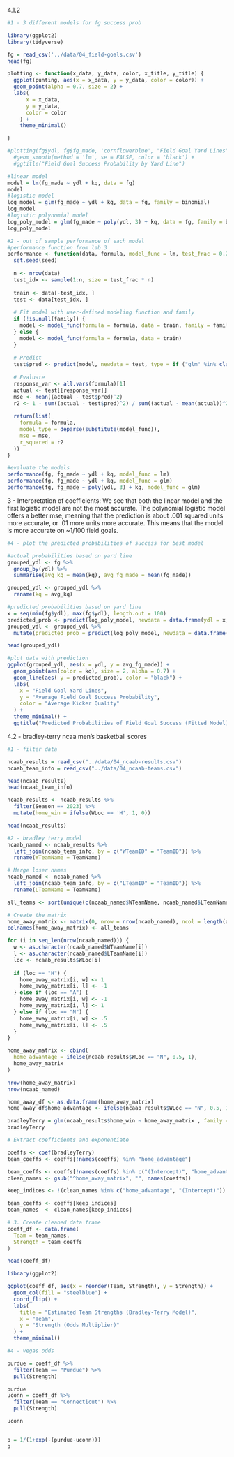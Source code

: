 4.1.2
```r
#1 - 3 different models for fg success prob 

library(ggplot2)
library(tidyverse)

fg = read_csv('../data/04_field-goals.csv')
head(fg)

plotting <- function(x_data, y_data, color, x_title, y_title) {
  ggplot(punting, aes(x = x_data, y = y_data, color = color)) +
  geom_point(alpha = 0.7, size = 2) +
  labs(
      x = x_data,
      y = y_data,
      color = color
    ) +
    theme_minimal()

}

#plotting(fg$ydl, fg$fg_made, 'cornflowerblue', "Field Goal Yard Lines", "Kicker Quality") +
  #geom_smooth(method = 'lm', se = FALSE, color = 'black') +
  #ggtitle("Field Goal Success Probability by Yard Line")

#linear model
model = lm(fg_made ~ ydl + kq, data = fg)
model
#logistic model
log_model = glm(fg_made ~ ydl + kq, data = fg, family = binomial)
log_model
#logistic polynomial model 
log_poly_model = glm(fg_made ~ poly(ydl, 3) + kq, data = fg, family = binomial)
log_poly_model
```

```r
#2 - out of sample performance of each model 
#performance function from lab 3
performance <- function(data, formula, model_func = lm, test_frac = 0.2, seed = 42, family = NULL) {
  set.seed(seed)
  
  n <- nrow(data)
  test_idx <- sample(1:n, size = test_frac * n)
  
  train <- data[-test_idx, ]
  test <- data[test_idx, ]
  
  # Fit model with user-defined modeling function and family
  if (!is.null(family)) {
    model <- model_func(formula = formula, data = train, family = family)
  } else {
    model <- model_func(formula = formula, data = train)
  }
  
  # Predict
  test$pred <- predict(model, newdata = test, type = if ("glm" %in% class(model)) "response" else "response")
  
  # Evaluate
  response_var <- all.vars(formula)[1]
  actual <- test[[response_var]]
  mse <- mean((actual - test$pred)^2)
  r2 <- 1 - sum((actual - test$pred)^2) / sum((actual - mean(actual))^2)
  
  return(list(
    formula = formula,
    model_type = deparse(substitute(model_func)),
    mse = mse,
    r_squared = r2
  ))
}

#evaluate the models
performance(fg, fg_made ~ ydl + kq, model_func = lm)
performance(fg, fg_made ~ ydl + kq, model_func = glm)
performance(fg, fg_made ~ poly(ydl, 3) + kq, model_func = glm)
```
3 - Interpretation of coefficients: 
We see that both the linear model and the first logistic model are not the most accurate. The polynomial logistic model offers a better mse, meaning that the prediction is about .001 squared units more accurate, or .01 more units more accurate. This means that the model is more accurate on ~1/100 field goals. 

```r
#4 - plot the predicted probabilities of success for best model

#actual probabilities based on yard line
grouped_ydl <- fg %>%
  group_by(ydl) %>%
  summarise(avg_kq = mean(kq), avg_fg_made = mean(fg_made))

grouped_ydl <- grouped_ydl %>%
  rename(kq = avg_kq)

#predicted probabilities based on yard line 
x = seq(min(fg$ydl), max(fg$ydl), length.out = 100)
predicted_prob <- predict(log_poly_model, newdata = data.frame(ydl = x, kq = mean(fg$kq)), type = "response")
grouped_ydl <- grouped_ydl %>%
  mutate(predicted_prob = predict(log_poly_model, newdata = data.frame(ydl = ydl, kq = mean(fg$kq)), type = "response"))

head(grouped_ydl)

#plot data with prediction
ggplot(grouped_ydl, aes(x = ydl, y = avg_fg_made)) +
  geom_point(aes(color = kq), size = 2, alpha = 0.7) +
  geom_line(aes( y = predicted_prob), color = "black") +
  labs(
    x = "Field Goal Yard Lines",
    y = "Average Field Goal Success Probability",
    color = "Average Kicker Quality"
  ) +
  theme_minimal() +
  ggtitle("Predicted Probabilities of Field Goal Success (Fitted Model)")
```
4.2 - bradley-terry ncaa men's basketball scores

```r
#1 - filter data 

ncaab_results = read_csv("../data/04_ncaab-results.csv")
ncaab_team_info = read_csv("../data/04_ncaab-teams.csv")

head(ncaab_results)
head(ncaab_team_info)

ncaab_results <- ncaab_results %>%
  filter(Season == 2023) %>% 
  mutate(home_win = ifelse(WLoc == 'H', 1, 0)) 

head(ncaab_results)

```

```r
#2 - bradley terry model
ncaab_named <- ncaab_results %>%
  left_join(ncaab_team_info, by = c("WTeamID" = "TeamID")) %>%
  rename(WTeamName = TeamName)

# Merge loser names
ncaab_named <- ncaab_named %>%
  left_join(ncaab_team_info, by = c("LTeamID" = "TeamID")) %>%
  rename(LTeamName = TeamName)

all_teams <- sort(unique(c(ncaab_named$WTeamName, ncaab_named$LTeamName)))

# Create the matrix
home_away_matrix <- matrix(0, nrow = nrow(ncaab_named), ncol = length(all_teams))
colnames(home_away_matrix) <- all_teams

for (i in seq_len(nrow(ncaab_named))) {
  w <- as.character(ncaab_named$WTeamName[i])
  l <- as.character(ncaab_named$LTeamName[i])
  loc <- ncaab_results$WLoc[i]
  
  if (loc == "H") {
    home_away_matrix[i, w] <- 1
    home_away_matrix[i, l] <- -1
  } else if (loc == "A") {
    home_away_matrix[i, w] <- -1
    home_away_matrix[i, l] <- 1
  } else if (loc == "N") {
    home_away_matrix[i, w] <- .5
    home_away_matrix[i, l] <- .5
  }
}

home_away_matrix <- cbind(
  home_advantage = ifelse(ncaab_results$WLoc == "N", 0.5, 1),
  home_away_matrix
)

nrow(home_away_matrix)
nrow(ncaab_named)

home_away_df <- as.data.frame(home_away_matrix)
home_away_df$home_advantage <- ifelse(ncaab_results$WLoc == "N", 0.5, 1)

bradleyTerry = glm(ncaab_results$home_win ~ home_away_matrix , family = binomial())
bradleyTerry

```

```r
# Extract coefficients and exponentiate

coeffs <- coef(bradleyTerry)
team_coeffs <- coeffs[!names(coeffs) %in% "home_advantage"] 

team_coeffs <- coeffs[!names(coeffs) %in% c("(Intercept)", "home_advantage")]
clean_names <- gsub("^home_away_matrix", "", names(coeffs))

keep_indices <- !(clean_names %in% c("home_advantage", "(Intercept)"))

team_coeffs <- coeffs[keep_indices]
team_names  <- clean_names[keep_indices]

# 3. Create cleaned data frame
coeff_df <- data.frame(
  Team = team_names,
  Strength = team_coeffs 
)

head(coeff_df)

library(ggplot2)

ggplot(coeff_df, aes(x = reorder(Team, Strength), y = Strength)) +
  geom_col(fill = "steelblue") +
  coord_flip() +
  labs(
    title = "Estimated Team Strengths (Bradley-Terry Model)",
    x = "Team",
    y = "Strength (Odds Multiplier)"
  ) +
  theme_minimal()

```
```r
#4 - vegas odds

purdue = coeff_df %>% 
  filter(Team == "Purdue") %>%
  pull(Strength)

purdue 
uconn = coeff_df %>% 
  filter(Team == "Connecticut") %>%
  pull(Strength)

uconn 


p = 1/(1+exp(-(purdue-uconn)))
p

```

